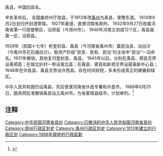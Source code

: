 禹县，中国旧县名。

辛亥革命后， 全国废府州厅改县，于1913年改[[禹州_(古代)|禹州]]为禹县，隶豫东道。
1914年6月2日划归开封道管辖。
1927年废道，直隶河南省政府。
1932年9月27日改属河南省第一行政督察区，治郑县（今郑州市）。
1946年河南又划成12个区，禹县属第一区，治郑县。

1928年（民国十七年）析登封县、禹县（今河南省禹州市）置民治县，治白沙（今禹州市花石镇白沙）。取资产阶级“民享、民有、民治”的主张中“民治”一词命名。1931年撤销，其地复归登封县、禹县。
1945年以后，分别在禹县、郏县交界设禹郏县；在城北扒村一带设禹北县；在禹县、密县和新郑交界设密禹新中心县；1948年在许昌县、禹县交界设许西县。存在时间较短，多未形成真正的建置和辖区。

中华人民共和国仍设禹县，先后曾隶河南省许昌专署和许昌市。
1988年6月25日，国务院批准撤销禹县设立禹州市，为省直辖县级市，计划单列。<ref>{{cite web|author1=中国禹州网|title=区划沿革|url=http://www.yuzhou.net.cn/a/news/gaikuang/2012/0625/22467.htmll}}</ref>

== 注释 ==

{{Reflist|2}}

{{中华民国河南省行政区划}}
{{河南行政区划小作品}}
{{DEFAULTSORT:Z}}
[[Category:中华民国河南省县份|Category:中华民国河南省县份]]
[[Category:已撤消的中华人民共和国河南省县份|Category:已撤消的中华人民共和国河南省县份]]
[[Category:郑州行政区划史|Category:郑州行政区划史]]
[[Category:禹州行政区划史|Category:禹州行政区划史]]
[[Category:1913年建立的行政区划|Category:1913年建立的行政区划]]
[[Category:1988年廢除的行政區劃|Category:1988年廢除的行政區劃]]